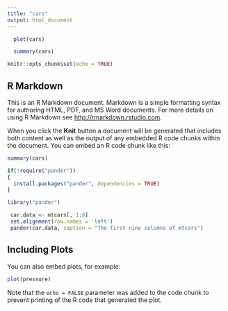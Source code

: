 ```yaml
---
title: "cars"
output: html_document
---
```


```r
  plot(cars)
```

```r
  summary(cars)
```

```r
knitr::opts_chunk$set(echo = TRUE)
```

## R Markdown

This is an R Markdown document. Markdown is a simple formatting syntax for authoring HTML, PDF, and MS Word documents. For more details on using R Markdown see <http://rmarkdown.rstudio.com>.

When you click the **Knit** button a document will be generated that includes both content as well as the output of any embedded R code chunks within the document. You can embed an R code chunk like this:

```r
summary(cars)
```

```r
if(!require("pander"))
{
  install.packages("pander", dependencies = TRUE)
}

library("pander")

```

```r
 car.data <- mtcars[, 1:8]
 set.alignment(row.names = 'left')
 pander(car.data, caption = "The first nine columns of mtcars")
```

## Including Plots

You can also embed plots, for example:

```r
plot(pressure)
```

Note that the `echo = FALSE` parameter was added to the code chunk to prevent printing of the R code that generated the plot.
